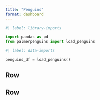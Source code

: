 ```yaml
---
title: "Penguins"
format: dashboard
---
```


```python
#| label: library-imports

import pandas as pd
from palmerpenguins import load_penguins

```


```python
#| label: data-imports

penguins_df = load_penguins()
```

## Row {height=60%}


## Row {height=40%}
